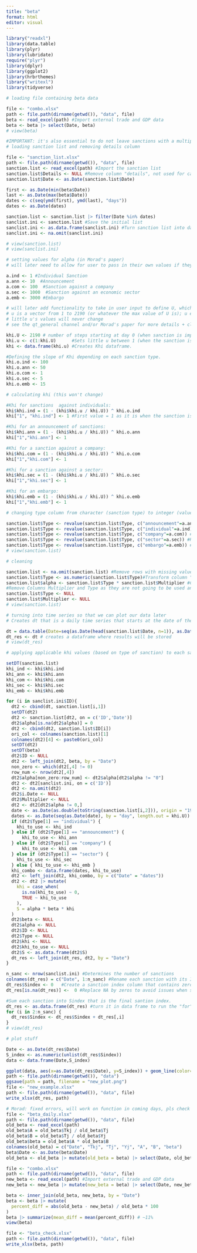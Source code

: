 ```yaml
---
title: "beta"
format: html
editor: visual
---
```


```r

library("readxl")
library(data.table)
library(plyr)
library(lubridate)
require("plyr")
library(dplyr)
library(ggplot2)
library(hrbrthemes)
library("writexl")
library(tidyverse)
```

```r
# loading file containing beta data

file <- "combo.xlsx"
path <- file.path(dirname(getwd()), "data", file)
beta <- read_excel(path) #Import external trade and GDP data
beta <- beta |> select(Date, beta)
# view(beta)
```

```r
#IMPORTANT: it's also essential to do not leave sanctions with a multiplier equal to 0. If it is so, just erase the line.
# loading sanction list and removing details column

file <- "sanction_list.xlsx"
path <- file.path(dirname(getwd()), "data", file)
sanction.list <- read_excel(path) #Import the sanction list
sanction.list$Details <- NULL #Remove column "details", not used for calculations
sanction.list$Date <- as.Date(sanction.list$Date)

first <- as.Date(min(beta$Date))
last <- as.Date(max(beta$Date))
dates <- c(seq(ymd(first), ymd(last), "days"))
dates <- as.Date(dates)

sanction.list <- sanction.list |> filter(Date %in% dates)
sanclist.ini <- sanction.list #Save the initial list
sanclist.ini <- as.data.frame(sanclist.ini) #Turn sanction list into dataframe
sanclist.ini <- na.omit(sanclist.ini)

# view(sanction.list)
# view(sanclist.ini)
```

```r
# setting values for alpha (in Morad's paper)
# will later need to allow for user to pass in their own values if they wish

a.ind <- 1 #Individual Sanction
a.ann <- 10  #Announcement
a.com <- 100  #Sanction against a company
a.sec <- 1000  #Sanction against an economic sector
a.emb <- 3000 #Embargo
```

```r
# will later add functionality to take in user input to define U, which represents the day at which the sanction loses all effectiveness (here, with a value of 2190, any sanction is assumed to lose effectiveness after 6 years)
# u is a vector from 1 to 2190 (or whatever the max value of U is); u enables us to plot the resulting data we get from this code as a time series
# little u's values will never change
# see the qt_general channel and/or Morad's paper for more details + clarification

khi.U <- 2190 # number of steps starting at day 0 (when sanction is implemented) and ends at day/step 2190             
khi.u <- c(1:khi.U)      #Sets little u between 1 (when the sanction is implemented) to 2190 (when the sanction stops)
khi <- data.frame(khi.u) #Creates Khi dataframe.

#Defining the slope of Khi depending on each sanction type.
khi.o.ind <- 100
khi.o.ann <- 50
khi.o.com <- 1
khi.o.sec <- 5
khi.o.emb <- 15
```

```r
# calculating khi (this won't change)

#Khi for sanctions  against individuals:
khi$khi.ind = (1 - (khi$khi.u / khi.U)) ^ khi.o.ind
khi["1", "khi.ind"] <- 1 #First value = 1 as it is when the sanction is implemented.

#Khi for an announcement of sanctions:
khi$khi.ann = (1 - (khi$khi.u / khi.U)) ^ khi.o.ann
khi["1","khi.ann"] <- 1

#Khi for a sanction against a company:
khi$khi.com = (1 - (khi$khi.u / khi.U)) ^ khi.o.com
khi["1","khi.com"] <- 1

#Khi for a sanction against a sector:
khi$khi.sec = (1 - (khi$khi.u / khi.U)) ^ khi.o.sec
khi["1","khi.sec"] <- 1

#Khi for an embargo:
khi$khi.emb = (1 - (khi$khi.u / khi.U)) ^ khi.o.emb
khi["1","khi.emb"] <- 1
```

```r
# changing type column from character (sanction type) to integer (value of alpha)

sanction.list$Type <- revalue(sanction.list$Type, c("announcement"=a.ann)) #Replace sanctions announcements by its Alpha value
sanction.list$Type <- revalue(sanction.list$Type, c("individual"=a.ind)) #Replace sanctions against individual by its Alpha value
sanction.list$Type <- revalue(sanction.list$Type, c("company"=a.com)) #Replace sanctions against companies by its Alpha value
sanction.list$Type <- revalue(sanction.list$Type, c("sector"=a.sec)) #Replace sanctions against sectors by its Alpha value
sanction.list$Type <- revalue(sanction.list$Type, c("embargo"=a.emb)) #Replace embargo by its Alpha value
# view(sanction.list)
```

```r
# cleaning

sanction.list <- na.omit(sanction.list) #Remove rows with missing values
sanction.list$Type <- as.numeric(sanction.list$Type)#Transform column "Type" in numeric values
sanction.list$alpha <- sanction.list$Type * sanction.list$Multiplier #Create the Alpha for each sanction
#Remove Columns Multiplier and Type as they are not going to be used anymore:
sanction.list$Type <- NULL
sanction.list$Multiplier <- NULL
# view(sanction.list)
```

```r
# turning into time series so that we can plot our data later
# Creates dt that is a daily time series that starts at the date of the first sanction of the list, and ends at the last date available in Beta. Because if Beta is equal to zero, the index is equal to zero.

dt = data.table(Date=seq(as.Date(head(sanction.list$Date, n=1)), as.Date(tail(beta$Date, n=1)), by="day"))
dt_res <- dt # creates a dataframe where results will be stored
# view(dt_res)
```

```r
# applying applicable khi values (based on type of sanction) to each sanction

setDT(sanction.list)
khi_ind <- khi$khi.ind
khi_ann <- khi$khi.ann
khi_com <- khi$khi.com
khi_sec <- khi$khi.sec
khi_emb <- khi$khi.emb

for (i in sanclist.ini$ID){
  dt2 <- cbind(dt, sanction.list[i,1])
  setDT(dt2)
  dt2 <- sanction.list[dt2, on = c('ID','Date')]
  dt2$alpha[is.na(dt2$alpha)] = 0
  dt2 <- cbind(dt2, sanction.list$ID[i])
  ori_col <- colnames(sanction.list)[1]
  colnames(dt2)[4] <- paste0(ori_col)
  setDT(dt2)
  setDT(beta)
  dt2$ID <- NULL
  dt2 <- left_join(dt2, beta, by = "Date")
  non_zero <- which(dt2[,4] != 0)
  row_num <- nrow(dt2[,4])
  dt2$alpha[non_zero:row_num] <- dt2$alpha[dt2$alpha != "0"]
  dt2 <- dt2[sanclist.ini, on = c('ID')]
  dt2 <- na.omit(dt2)
  dt2$i.Date <- NULL
  dt2$Multiplier <- NULL
  dt2 <- dt2[dt2$alpha != 0,]
  date <- as.Date(as.double(toString(sanction.list[i,2])), origin = "1970-01-01")
  dates <- as.Date(seq(as.Date(date), by = "day", length.out = khi.U))
  if (dt2$Type[1] == "individual") { 
    khi_to_use <- khi_ind 
  } else if (dt2$Type[1] == "announcement") { 
      khi_to_use <- khi_ann 
  } else if (dt2$Type[1] == "company") { 
      khi_to_use <- khi_com 
  } else if (dt2$Type[1] == "sector") { 
    khi_to_use <- khi_sec 
  } else { khi_to_use <- khi_emb }
  khi_combo <- data.frame(dates, khi_to_use)
  dt2 <- left_join(dt2, khi_combo, by = c("Date" = "dates"))
  dt2 <- dt2 |> mutate(
    khi = case_when(
      is.na(khi_to_use) ~ 0,
      TRUE ~ khi_to_use
    ),
    S = alpha * beta * khi
  )
  dt2$beta <- NULL
  dt2$alpha <- NULL
  dt2$ID <- NULL
  dt2$Type <- NULL
  dt2$khi <- NULL
  dt2$khi_to_use <- NULL
  dt2$S <- as.data.frame(dt2$S)
  dt_res <- left_join(dt_res, dt2, by = "Date")
}
```

```r

n_sanc <- nrow(sanclist.ini) #Determines the number of sanctions
colnames(dt_res) = c("Date", 1:n_sanc) #Rename each sanction with its ID number.
dt_res$Sindex <- 0   #Create a sanction index column that contains zeros
dt_res[is.na(dt_res)] <-  0 #Replace NA by zeros to avoid issues when summing all sanctions with each other

#Sum each sanction into Sindex that is the final santion index.
dt_res <- as.data.frame(dt_res) #turn it in data frame to run the "for" that follows.
for (i in 2:n_sanc) {
  dt_res$Sindex <- dt_res$Sindex + dt_res[,i]
}
# view(dt_res)
```

```r
# plot stuff

Date <- as.Date(dt_res$Date)
S_index <- as.numeric(unlist(dt_res$Sindex))
data <- data.frame(Date,S_index)

ggplot(data, aes(x=as.Date(dt_res$Date), y=S_index)) + geom_line(color="steelblue") + ylab("Value of the Sanction Index") + xlab("Date") + scale_x_date(date_breaks = "2 month", date_labels = "%m-%Y") + theme_bw() + theme(axis.text.x=element_text(angle=60, hjust=1))
path <- file.path(dirname(getwd()), "data")
ggsave(path = path, filename = "new_plot.png")
file <- "new_example.xlsx"
path <- file.path(dirname(getwd()), "data", file)
write_xlsx(dt_res, path)
```

```r
# Morad: fixed errors, will work on function in coming days, pls check graphs attached as well as Excel file w/ percent diffs to see if betas are close enough, can't get data for 2022+ b/c of World Bank (can't work around--tried other sources)
file <- "beta_daily.xlsx"
path <- file.path(dirname(getwd()), "data", file)
old_beta <- read_excel(path)
old_beta$A = old_beta$Tkj / old_beta$Tj           
old_beta$B = old_beta$Tj / old_beta$Yj             
old_beta$beta = old_beta$A * old_beta$B           
colnames(old_beta) = c("Date", "Tkj", "Tj", "Yj", "A", "B", "beta")
beta$Date <- as.Date(beta$Date)
old_beta <- old_beta |> mutate(old_beta = beta) |> select(Date, old_beta)

file <- "combo.xlsx"
path <- file.path(dirname(getwd()), "data", file)
new_beta <- read_excel(path) #Import external trade and GDP data
new_beta <- new_beta |> mutate(new_beta = beta) |> select(Date, new_beta)

beta <- inner_join(old_beta, new_beta, by = "Date")
beta <- beta |> mutate(
  percent_diff = abs(old_beta - new_beta) / old_beta * 100
)
beta |> summarize(mean_diff = mean(percent_diff)) # ~11%
view(beta)

file <- "beta_check.xlsx"
path <- file.path(dirname(getwd()), "data", file)
write_xlsx(beta, path)
```
